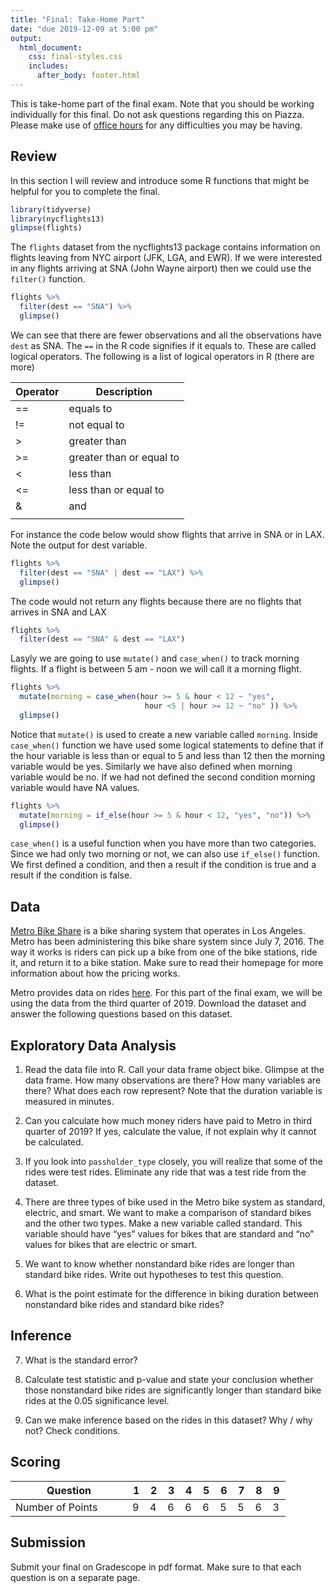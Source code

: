 ```yaml
---
title: "Final: Take-Home Part"
date: "due 2019-12-09 at 5:00 pm"
output: 
  html_document:
    css: final-styles.css 
    includes:
      after_body: footer.html
---
```


This is take-home part of the final exam. Note that you should be working individually for this final. Do not ask questions regarding this on Piazza. Please make use of [office hours](https://mdogucu.ics.uci.edu/teaching/stats67-fa19/office.html) for any difficulties you may be having. 


## Review

In this section I will review and introduce some R functions that might be helpful for you to complete the final.

```r
library(tidyverse)
library(nycflights13)
glimpse(flights)
```

The `flights` dataset from the nycflights13 package contains information on flights leaving from NYC airport (JFK, LGA, and EWR). If we were interested in any flights arriving at SNA (John Wayne airport) then we could use the `filter()` function.

```r
flights %>% 
  filter(dest == "SNA") %>% 
  glimpse()
```

We can see that there are fewer observations and all the observations have `dest` as SNA. The `==` in the R code signifies if it equals to. These are called logical operators. The following is a list of logical operators in R (there are more)

| Operator 	| Description              	|
|----------	|--------------------------	|
| ==       	| equals to                	|
| !=       	| not equal to             	|
| >        	| greater than             	|
| >=       	| greater than or equal to 	|
| <        	| less than                	|
| <=       	| less than or equal to    	|
| &        	| and                      	|
| |        	| or                       	|

For instance the code below would show flights that arrive in SNA or in LAX. Note the output for dest variable.

```r
flights %>% 
  filter(dest == "SNA" | dest == "LAX") %>% 
  glimpse()
```

The code would not return any flights because there are no flights that arrives in SNA and LAX

```r
flights %>% 
  filter(dest == "SNA" & dest == "LAX")
```

Lasyly we are going to use `mutate()` and `case_when()` to track morning flights. If a flight is between 5 am - noon we will call it a morning flight.

```r
flights %>% 
  mutate(morning = case_when(hour >= 5 & hour < 12 ~ "yes",
                              hour <5 | hour >= 12 ~ "no" )) %>% 
  glimpse()
```

Notice that `mutate()` is used to create a new variable called `morning`. Inside `case_when()` function we have used some logical statements to define that if the hour variable is less than or equal to 5 and less than 12 then the morning variable would be yes. Similarly we have also defined when morning variable would be no. If we had not defined the second condition morning variable would have NA values. 


```r
flights %>% 
  mutate(morning = if_else(hour >= 5 & hour < 12, "yes", "no")) %>% 
  glimpse()
```

`case_when()` is a useful function when you have more than two categories. Since we had only two morning or not, we can also use `if_else()` function. We first defined a condition, and then a result if the condition is true and a result if the condition is false. 


## Data

[Metro Bike Share](https://bikeshare.metro.net/) is a bike sharing system that operates in Los Angeles. Metro has been administering this bike share system since July 7, 2016. The way it works is riders can pick up a bike from one of the bike stations, ride it, and return it to a bike station. Make sure to read their homepage for more information about how the pricing works. 

Metro provides data on rides [here](https://bikeshare.metro.net/about/data/). For this part of the final exam, we will be using the data from the third quarter of 2019. Download the dataset and answer the following questions based on this dataset. 

## Exploratory Data Analysis

1.  Read the data file into R. Call your data frame object bike. Glimpse at the data frame. How many observations are there? How many variables are there? What does each row represent? Note that the duration variable is measured in minutes.


2. Can you calculate how much money riders have paid to Metro in third quarter of 2019? If yes, calculate the value, if not explain why it cannot be calculated. 


3. If you look into `passholder_type` closely, you will realize that some of the rides were test rides. Eliminate any ride that was a test ride from the dataset. 

4. There are three types of bike used in the Metro bike system as standard, electric, and smart. We want to make a comparison of standard bikes and the other two types. Make a new variable called standard. This variable should have "yes" values for bikes that are standard and "no" values for bikes that are electric or smart. 


5. We want to know whether nonstandard bike rides are longer than standard bike rides. Write out hypotheses to test this question.

6. What is the point estimate for the difference in biking duration between nonstandard bike rides and standard bike rides?

## Inference

7. What is the standard error?

8. Calculate test statistic and p-value and state your conclusion whether those nonstandard bike rides are significantly longer than standard bike rides at the 0.05 significance level. 

9. Can we make inference based on the rides in this dataset? Why / why not? Check conditions.


## Scoring 

| Question         	| 1 	| 2 	| 3 	| 4 	| 5 	| 6 	| 7 	| 8 	| 9 	|
|------------------	|---	|---	|---	|---	|---	|---	|---	|---	|---	|
| Number of Points 	| 9 	| 4 	| 6 	| 6 	| 6 	| 5 	| 5 	| 6 	| 3 	|

## Submission

Submit your final on Gradescope in pdf format. Make sure to that each question is on a separate page.


<br>
<br>
<br>